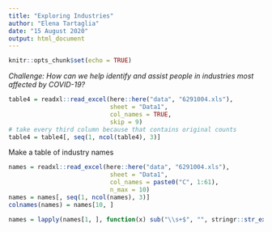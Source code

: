 ```yaml
---
title: "Exploring Industries"
author: "Elena Tartaglia"
date: "15 August 2020"
output: html_document
---
```


```r
knitr::opts_chunk$set(echo = TRUE)
```

*Challenge: How can we help identify and assist people in industries most affected by COVID-19?*

```r
table4 = readxl::read_excel(here::here("data", "6291004.xls"),
                            sheet = "Data1",
                            col_names = TRUE,
                            skip = 9)
# take every third column because that contains original counts
table4 = table4[, seq(1, ncol(table4), 3)]
```

Make a table of industry names 

```r
names = readxl::read_excel(here::here("data", "6291004.xls"),
                            sheet = "Data1",
                            col_names = paste0("C", 1:61),
                            n_max = 10)
names = names[, seq(1, ncol(names), 3)]
colnames(names) = names[10, ]

names = lapply(names[1, ], function(x) sub("\\s+$", "", stringr::str_extract(x, "[^;]*")))
```



